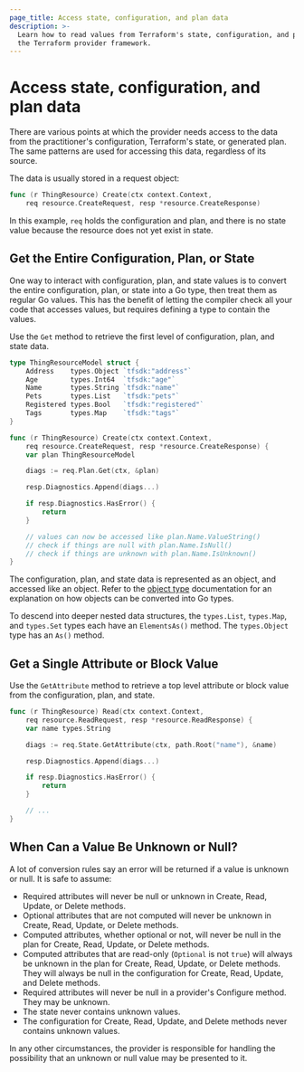 ```yaml
---
page_title: Access state, configuration, and plan data
description: >-
  Learn how to read values from Terraform's state, configuration, and plan with
  the Terraform provider framework.
---
```


# Access state, configuration, and plan data

There are various points at which the provider needs access to the data from
the practitioner's configuration, Terraform's state, or generated plan.
The same patterns are used for accessing this data, regardless of
its source.

The data is usually stored in a request object:

```go
func (r ThingResource) Create(ctx context.Context,
	req resource.CreateRequest, resp *resource.CreateResponse)
```

In this example, `req` holds the configuration and plan, and there is no state
value because the resource does not yet exist in state.

## Get the Entire Configuration, Plan, or State

One way to interact with configuration, plan, and state values is to convert
the entire configuration, plan, or state into a Go type, then treat them as
regular Go values. This has the benefit of letting the compiler check all your
code that accesses values, but requires defining a type to contain the values.

Use the `Get` method to retrieve the first level of configuration, plan, and state data.

```go
type ThingResourceModel struct {
	Address    types.Object `tfsdk:"address"`
	Age        types.Int64  `tfsdk:"age"`
	Name       types.String `tfsdk:"name"`
	Pets       types.List   `tfsdk:"pets"`
	Registered types.Bool   `tfsdk:"registered"`
	Tags       types.Map    `tfsdk:"tags"`
}

func (r ThingResource) Create(ctx context.Context,
	req resource.CreateRequest, resp *resource.CreateResponse) {
	var plan ThingResourceModel

	diags := req.Plan.Get(ctx, &plan)

	resp.Diagnostics.Append(diags...)

	if resp.Diagnostics.HasError() {
		return
	}

	// values can now be accessed like plan.Name.ValueString()
	// check if things are null with plan.Name.IsNull()
	// check if things are unknown with plan.Name.IsUnknown()
}
```

The configuration, plan, and state data is represented as an object, and
accessed like an object. Refer to the [object type](/terraform/plugin/framework/handling-data/types/object) documentation for an
explanation on how objects can be converted into Go types.

To descend into deeper nested data structures, the `types.List`, `types.Map`, and `types.Set` types each have an `ElementsAs()` method. The `types.Object` type has an `As()` method.

## Get a Single Attribute or Block Value

Use the `GetAttribute` method to retrieve a top level attribute or block value from the configuration, plan, and state.

```go
func (r ThingResource) Read(ctx context.Context,
	req resource.ReadRequest, resp *resource.ReadResponse) {
	var name types.String

	diags := req.State.GetAttribute(ctx, path.Root("name"), &name)

	resp.Diagnostics.Append(diags...)

	if resp.Diagnostics.HasError() {
		return
	}

	// ...
}
```

## When Can a Value Be Unknown or Null?

A lot of conversion rules say an error will be returned if a value is unknown
or null. It is safe to assume:

* Required attributes will never be null or unknown in Create, Read, Update, or
  Delete methods.
* Optional attributes that are not computed will never be unknown in Create,
  Read, Update, or Delete methods.
* Computed attributes, whether optional or not, will never be null in the plan
  for Create, Read, Update, or Delete methods.
* Computed attributes that are read-only (`Optional` is not `true`) will always
  be unknown in the plan for Create, Read, Update, or Delete methods. They will
  always be null in the configuration for Create, Read, Update, and Delete
  methods.
* Required attributes will never be null in a provider's Configure method. They
  may be unknown.
* The state never contains unknown values.
* The configuration for Create, Read, Update, and Delete methods never contains
  unknown values.

In any other circumstances, the provider is responsible for handling the
possibility that an unknown or null value may be presented to it.

